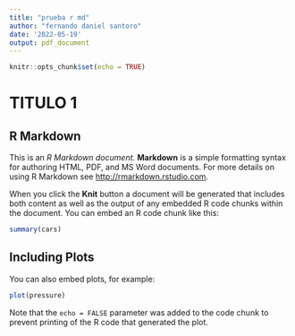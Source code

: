```yaml
---
title: "prueba r md"
author: "fernando daniel santoro"
date: '2022-05-19'
output: pdf_document
---
```


```r
knitr::opts_chunk$set(echo = TRUE)
```
# TITULO 1
## R Markdown

This is an *R Markdown document*. **Markdown** is a simple formatting syntax for authoring HTML, PDF, and MS Word documents. For more details on using R Markdown see <http://rmarkdown.rstudio.com>.

When you click the **Knit** button a document will be generated that includes both content as well as the output of any embedded R code chunks within the document. You can embed an R code chunk like this:

```r
summary(cars)
```

## Including Plots

You can also embed plots, for example:

```r
plot(pressure)
```

Note that the `echo = FALSE` parameter was added to the code chunk to prevent printing of the R code that generated the plot.
